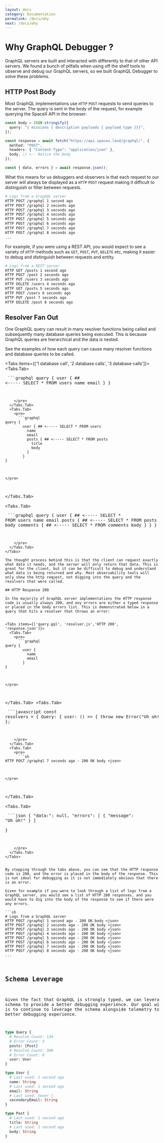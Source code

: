 ```yaml
---
layout: docs
category: Documentation
permalink: /docs/why
next: /docs/why
---
```


# Why GraphQL Debugger ?

GraphQL servers are built and interacted with differently to that of other API servers. We found a bunch of pitfalls when using off the shelf tools to observe and debug our GraphQL servers, so we built GraphQL Debugger to solve these problems.

## HTTP Post Body

Most GraphQL implementations use `HTTP` `POST` requests to send queries to the server. The query is sent in the body of the request, for example querying the SpaceX API in the browser: 

```ts
const body = JSON.stringify({
  query: "{ missions { description payloads { payload_type }}}",
});

const response = await fetch("https://api.spacex.land/graphql/", {
  method: "POST",
  headers: { "Content-Type": "application/json" },
  body, // <-- Notice the body
});

const { data, errors } = await response.json();
```

What this means for us debuggers and observers is that each request to our server will always be displayed as a `HTTP` `POST` request making it difficult to distinguish or filter between requests.

```sh
# Logs from a GraphQL server
HTTP POST /graphql 1 second ago
HTTP POST /graphql 2 seconds ago
HTTP POST /graphql 3 seconds ago
HTTP POST /graphql 4 seconds ago
HTTP POST /graphql 5 seconds ago
HTTP POST /graphql 6 seconds ago
HTTP POST /graphql 7 seconds ago
HTTP POST /graphql 8 seconds ago
...
```

For example, if you were using a REST API, you would expect to see a variety of `HTTP` methods such as `GET`, `POST`, `PUT`, `DELETE` etc, making it easier to debug and distinguish between requests and entity.

```sh
# Logs from a REST server
HTTP GET /posts 1 second ago
HTTP POST /post 2 seconds ago
HTTP PUT /users 3 seconds ago
HTTP DELETE /users 4 seconds ago
HTTP GET /posts 5 seconds ago
HTTP POST /users 6 seconds ago
HTTP PUT /post 7 seconds ago
HTTP DELETE /post 8 seconds ago
```

## Resolver Fan Out

One GraphQL query can result in many resolver functions being called and subsequently many database queries being executed. This is because GraphQL queries are hierarchical and the data is nested.


See the examples of how each query can cause many resolver functions and database queries to be called.

 
<Tabs items={['1 database call', '2 database calls', '3 database calls']}>
  <Tabs.Tab>
    <pre>
      ```graphql
query {
        user { ## <----- SELECT * FROM users
          name
          email
        }
}
```
    </pre>
  </Tabs.Tab>
  <Tabs.Tab>
    <pre>
      ```graphql
query {
        user { ## <----- SELECT * FROM users
          name
          email
          posts { ## <----- SELECT * FROM posts
            title
            body
          }
        }
}
```
    </pre>
  </Tabs.Tab>  
    <Tabs.Tab>
    <pre>
      ```graphql
query {
        user { ## <----- SELECT * FROM users
          name
          email
          posts { ## <----- SELECT * FROM posts
            title
            body
            comments { ## <----- SELECT * FROM comments
              body
            }
          }
        }
}
```
    </pre>
  </Tabs.Tab>
</Tabs>

The thought process behind this is that the client can request exactly what data it needs, and the server will only return that data. This is great for the client, but it can be difficult to debug and understand what data is being returned and why. Most observability tools will only show the http request, not digging into the query and the resolvers that were called.

## HTTP Response 200

In the majority of GraphQL server implementations the HTTP response code is usually always 200, and any errors are either a typed response or placed in the body errors list. This is demonstrated below in a query that hits a resolver that throws an error: 


<Tabs items={['query.gql', 'resolver.js','HTTP 200', 'response.json']}>
  <Tabs.Tab>
    <pre>
      ```graphql
query {
        user {
          name
          email
        }
}
```
    </pre>
  </Tabs.Tab>
  <Tabs.Tab>
    <pre>
      ```javascript
const resolvers = {
        Query: {
          user: () => {
            throw new Error("Uh oh!");
          },
        },
};
```
    </pre>
  </Tabs.Tab>  
  <Tabs.Tab>
    <pre>
      ```sh
HTTP POST /graphql 7 seconds ago - 200 OK body <json>
```
    </pre>
  </Tabs.Tab>  
    <Tabs.Tab>
    <pre>
      ```json
{
       "data:": null,
       "errors": [
         {
           "message": "Uh oh!"
         }
       ]    
}
```
    </pre>
  </Tabs.Tab>
</Tabs>


By stepping through the tabs above, you can see that the HTTP response code is 200, and the error is placed in the body of the response. This is not ideal for debugging as it is not immediately obvious that there is an error.

Given for example if you were to look through a list of logs from a GraphQL server, you would see a list of HTTP 200 responses, and you would have to dig into the body of the response to see if there were any errors. 

```sh
# Logs from a GraphQL server
HTTP POST /graphql 1 second ago - 200 OK body <json>
HTTP POST /graphql 2 seconds ago - 200 OK body <json>
HTTP POST /graphql 3 seconds ago - 200 OK body <json>
HTTP POST /graphql 4 seconds ago - 200 OK body <json>
HTTP POST /graphql 5 seconds ago - 200 OK body <json>
HTTP POST /graphql 6 seconds ago - 200 OK body <json>
HTTP POST /graphql 7 seconds ago - 200 OK body <json>
HTTP POST /graphql 8 seconds ago - 200 OK body <json>
...
```

## Schema Leverage

Given the fact that GraphQL is strongly typed, we can leverage the schema to provide a better debugging experience. Our goal with debugger is to continue to leverage the schema alongside telemetry to provide a better debugging experience.

```graphql
type Query {
  # Resolve Count: 134
  # Error Count: 3
  posts: [Post]
  # Resolve Count: 300
  # Error Count: 0
  user: User
}

type User {
  # Last used: 1 second ago
  name: String
  # Last used: 1 second ago
  email: String
  # Last used: never 🔴
  secondaryEmail: String
}

type Post {
  # Last used: 1 second ago
  title: String
  # Last used: 1 second ago
  body: String
}
```
